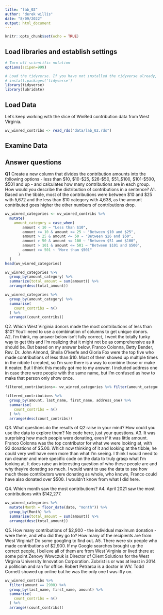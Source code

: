 ```yaml
---
title: "lab_02"
author: "derek willis"
date: "8/09/2022"
output: html_document
---
```


```r
knitr::opts_chunk$set(echo = TRUE)
```

## Load libraries and establish settings
```r
# Turn off scientific notation
options(scipen=999)

# Load the tidyverse. If you have not installed the tidyverse already, remove the # from the next line and run it first.  
# install.packages('tidyverse')
library(tidyverse)
library(lubridate)
```

## Load Data

Let's keep working with the slice of WinRed contribution data from West Virginia.  

```r
wv_winred_contribs <- read_rds("data/lab_02.rds")
```

## Examine Data

## Answer questions

**Q1** Create a new column that divides the contribution amounts into the following options - less than $10, $10-$25, $26-$50, $51_$100, $101-$500, $501 and up - and calculates how many contributions are in each group. How would you describe the distribution of contributions in a sentence?
A1. 
Based on the tibble, most of the contributions were between $10 and $25 with 5,672 and the less than $10 category with 4,638, as the amount contributed goes higher the other numbers of contributions drop.
```r
wv_winred_categories <- wv_winred_contribs %>%
  mutate(
    amount_category = case_when(
        amount < 10 ~ "Less than $10",
        amount >= 10 & amount <= 25 ~ "Between $10 and $25",
        amount > 25 & amount <= 50 ~ "Between $26 and $50",
        amount > 50 & amount <= 100 ~ "Between $51 and $100",
        amount > 101 & amount <= 501 ~ "Between $101 and $500",
        amount >= 501 ~ "More than $501"
      )
  )
head(wv_winred_categories)

wv_winred_categories %>% 
  group_by(amount_category) %>% 
  summarize(total_amount = sum(amount)) %>% 
  arrange(desc(total_amount))

wv_winred_categories %>%
  group_by(amount_category) %>%
  summarise(
    count_contribs = n()
  ) %>%
  arrange((count_contribs))
```
Q2. Which West Virginia donors made the most contributions of less than $10? You'll need to use a combination of columns to get unique donors.  
A2. I'm think, my answer below isn't fully correct, I went the totally funky way to get this and I'm realizing that it might not be as comprehensive as it should be. But based on my answer below, Franco Colonna, Betty Bender, Rev. Dr. John Almond, Sheila O’keefe and Gloria Fox were the top five who made contributions of less than $10. Most of them showed up multiple times in the nibble I created, so I’m sure there is a way to combine those or make it neater. But I think this mostly got me to my answer. I included address one in case there were people with the same name, but I'm confused as how to make that person only show once.

```r
filtered_contributions<- wv_winred_categories %>% filter(amount_category == "Less than $10")

filtered_contributions %>%
  group_by(amount, last_name, first_name, address_one) %>%
  summarise(
    count_contribs = n()
  ) %>%
  arrange(desc(count_contribs))

```
Q3. What questions do the results of Q2 raise in your mind? How could you use the data to explore them? No code here, just your questions.
A3. It was surprising how much people were donating, even if it was little amount. Franco Colonna was the top contributor for what we were looking at, with 92 donations of $5.00. Which now thinking of it and looking at the tibble, he could very well have even more than what I'm seeing. I think I would need to run cleaner and more specific code on the data to truly grasp what I'm looking at. It does raise an interesting question of who these people are and why they're donating so much. I would want to use the data to see how much these contributors were donating as whole, who knows, Franco could have also donated over $500. I wouldn't know from what I did here.

Q4. Which month saw the most contributions?
A4. April 2021 saw the most contributions with $142,277.

```r
wv_winred_categories %>%
  mutate(Month = floor_date(date, "month")) %>%
  group_by(Month) %>%
  summarise(total_amount = sum(amount)) %>%
  arrange(desc(total_amount))
```

Q5. How many contributions of $2,900 - the individual maximum donation - were there, and who did they go to? How many of the recipients are from West Virginia? Do some googling to find out.
A5. There were six people who made contributions of $2,900. If my Google searches brought up the correct people, I believe all of them are from West Virginia or lived there at some point.Zenovy Wowczuk is  Director of Client Solutions for the West Virginia University Innovation Corporation. Zobrist is or was at least in 2014 a politician and ran for office. Robert Petrarca is a doctor in WV. Todd Cornett showed up online but he was the only one I was iffy on.

```r
wv_winred_contribs %>%
  filter(amount == 2900) %>%
  group_by(last_name, first_name, amount) %>%
  summarise(
    count_contribs = n()
  ) %>%
  arrange((count_contribs))

``````
